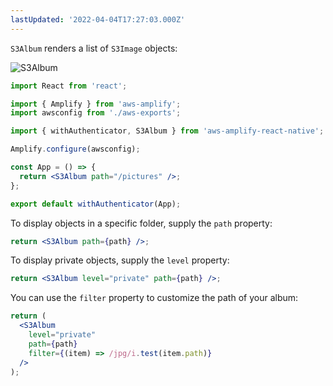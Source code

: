 ```yaml
---
lastUpdated: '2022-04-04T17:27:03.000Z'
---
```

`S3Album` renders a list of `S3Image` objects:

![S3Album](/images/s3album.png)

```jsx
import React from 'react';

import { Amplify } from 'aws-amplify';
import awsconfig from './aws-exports';

import { withAuthenticator, S3Album } from 'aws-amplify-react-native';

Amplify.configure(awsconfig);

const App = () => {
  return <S3Album path="/pictures" />;
};

export default withAuthenticator(App);
```

To display objects in a specific folder, supply the `path` property:

```jsx
return <S3Album path={path} />;
```

To display private objects, supply the `level` property:

```jsx
return <S3Album level="private" path={path} />;
```

You can use the `filter` property to customize the path of your album:

```jsx
return (
  <S3Album
    level="private"
    path={path}
    filter={(item) => /jpg/i.test(item.path)}
  />
);
```
